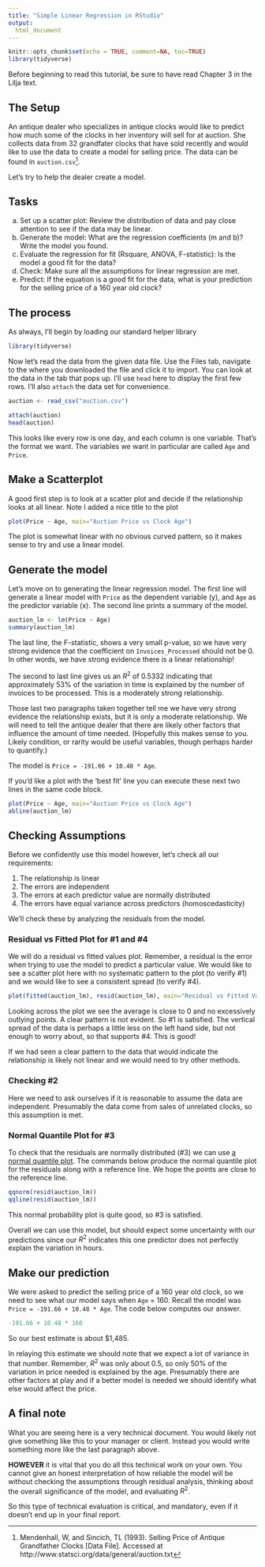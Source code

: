 ```yaml
---
title: "Simple Linear Regression in RStudio"
output:
  html_document
---
```


```r
knitr::opts_chunk$set(echo = TRUE, comment=NA, toc=TRUE)
library(tidyverse)
```

Before beginning to read this tutorial, be sure to have read Chapter 3 in the Lilja text.

## The Setup

An antique dealer who specializes in antique clocks would like to predict how much some of the clocks in her inventory will sell for at auction. She collects data from 32 grandfater clocks that have sold recently and would like to use the data to create a model for selling price. The data can be found in `auction.csv`^[Mendenhall, W, and Sincich, TL (1993). Selling Price of Antique Grandfather Clocks [Data File]. Accessed at http://www.statsci.org/data/general/auction.txt].

Let's try to help the dealer create a model.

## Tasks

a.  Set up a scatter plot: Review the distribution of data and pay close attention to see if the data may be linear.
b.  Generate the model: What are the regression coefficients (m and b)? Write the model you found.
d.  Evaluate the regression for fit (Rsquare, ANOVA, F-statistic): Is the model a good fit for the data?
c.  Check: Make sure all the assumptions for linear regression are met.
e.  Predict: If the equation is a good fit for the data, what is your prediction for the selling price of a 160 year old clock?


## The process

As always, I'll begin by loading our standard helper library
```r
library(tidyverse)
```

Now let's read the data from the given data file.  Use the Files tab, navigate to the where you downloaded the file and click it to import.  You can look at the data in the tab that pops up.  I'll use `head` here to display the first few rows.  I'll also `attach` the data set for convenience.
```r
auction <- read_csv("auction.csv")
```
```r
attach(auction)
head(auction)
```

This looks like every row is one day, and each column is one variable.  That's the format we want.  The variables we want in particular are called `Age` and `Price`.

## Make a Scatterplot
A good first step is to look at a scatter plot and decide if the relationship looks at all linear.  Note I added a nice title to the plot
```r
plot(Price ~ Age, main="Auction Price vs Clock Age")
```

The plot is somewhat linear with no obvious curved pattern, so it makes sense to try and use a linear model.  

## Generate the model
Let's move on to generating the linear regression model.  The first line will generate a linear model with `Price` as the dependent variable (y), and `Age` as the predictor variable (x).  The second line prints a summary of the model.
```r
auction_lm <- lm(Price ~ Age)
summary(auction_lm)
```

The last line, the F-statistic, shows a very small p-value, so we have very strong evidence that the coefficient on `Invoices_Processed` should not be 0. In other words, we have strong evidence there is a linear relationship!

The second to last line gives us an $R^2$ of 0.5332 indicating that approximately 53% of the variation in time is explained by the number of invoices to be processed.  This is a moderately strong relationship.

Those last two paragraphs taken together tell me we have very strong evidence the relationship exists, but it is only a moderate relationship.  We will need to tell the antique dealer that there are likely other factors that influence the amount of time needed. (Hopefully this makes sense to you.  Likely condition, or rarity would be useful variables, though perhaps harder to quantify.)

The model is `Price = -191.66 + 10.48 * Age`.

If you'd like a plot with the 'best fit' line you can execute these next two lines in the same code block.
```r
plot(Price ~ Age, main="Auction Price vs Clock Age")
abline(auction_lm)
```


## Checking Assumptions

Before we confidently use this model however, let's check all our requirements:

1. The relationship is linear
2. The errors are independent
3. The errors at each predictor value are normally distributed
4. The errors have equal variance across predictors (homoscedasticity)

We'll check these by analyzing the residuals from the model.

### Residual vs Fitted Plot for #1 and #4
We will do a residual vs fitted values plot. Remember, a residual is the error when trying to use the model to predict a particular value. We would like to see a scatter plot here with no systematic pattern to the plot (to verify #1) and we would like to see a consistent spread (to verify #4).
```r
plot(fitted(auction_lm), resid(auction_lm), main="Residual vs Fitted Values")
```

Looking across the plot we see the average is close to 0 and no excessively outlying points.  A clear pattern is not evident.  So #1 is satisfied.  The vertical spread of the data is perhaps a little less on the left hand side, but not enough to worry about, so that supports #4.  This is good!

If we had seen a clear pattern to the data that would indicate the relationship is likely not linear and we would need to try other methods.  


### Checking #2
Here we need to ask ourselves if it is reasonable to assume the data are independent. Presumably the data come from sales of unrelated clocks, so this assumption is met.


### Normal Quantile Plot for #3
To check that the residuals are normally distributed (#3) we can use [a normal quantile plot](https://newonlinecourses.science.psu.edu/stat501/node/281/).  The commands below produce the normal quantile plot for the residuals along with a reference line.  We hope the points are close to the reference line.
```r
qqnorm(resid(auction_lm))
qqline(resid(auction_lm))
```

This normal probability plot is quite good, so #3 is satisfied.


Overall we can use this model, but should expect some uncertainty with our predictions since our $R^2$ indicates this one predictor does not perfectly explain the variation in hours.

## Make our prediction
We were asked to predict the selling price of a 160 year old clock, so we need to see what our model says when `Age` = 160.  Recall the model was `Price = -191.66 + 10.48 * Age`.  The code below computes our answer.
```r
-191.66 + 10.48 * 160
```

So our best estimate is about $1,485.

In relaying this estimate we should note that we expect a lot of variance in that number.  Remember, $R^2$ was only about 0.5, so only 50% of the variation in price needed is explained by the age.  Presumably there are other factors at play and if a better model is needed we should identify what else would affect the price.


## A final note
What you are seeing here is a very technical document.  You would likely not give something like this to your manager or client.  Instead you would write something more like the last paragraph above.  

**HOWEVER** it is vital that you do all this technical work on your own.  You cannot give an honest interpretation of how reliable the model will be without checking the assumptions through residual analysis, thinking about the overall significance of the model, and evaluating $R^2$.

So this type of technical evaluation is critical, and mandatory, even if it doesn't end up in your final report.